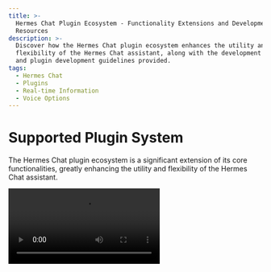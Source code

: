 ```yaml
---
title: >-
  Hermes Chat Plugin Ecosystem - Functionality Extensions and Development
  Resources
description: >-
  Discover how the Hermes Chat plugin ecosystem enhances the utility and
  flexibility of the Hermes Chat assistant, along with the development resources
  and plugin development guidelines provided.
tags:
  - Hermes Chat
  - Plugins
  - Real-time Information
  - Voice Options
---
```


# Supported Plugin System

The Hermes Chat plugin ecosystem is a significant extension of its core functionalities, greatly enhancing the utility and flexibility of the Hermes Chat assistant.

<Video src="https://github.com/hermeslabs/lobe-chat/assets/28616219/f29475a3-f346-4196-a435-41a6373ab9e2" />

By leveraging plugins, the Hermes Chat assistants are capable of accessing and processing real-time information, such as searching online for data and providing users with timely and relevant insights.

Moreover, these plugins are not solely limited to news aggregation; they can also extend to other practical functionalities, such as quickly retrieving documents, generating images, obtaining data from various platforms such as Bilibili and Steam, and interacting with an array of third-party services.

To learn more, please refer to the [Plugin Usage](/en/docs/usage/plugins/basic). Additionally, quality voice options (OpenAI Audio, Microsoft Edge Speech) are available to cater to users from different regions and cultural backgrounds. Users can select suitable voices based on personal preferences or specific situations, providing a personalized communication experience.
